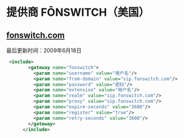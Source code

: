 # 提供商 FŌNSWITCH（美国）

## [fonswitch.com](http://www.fonswitch.com/)

最后更新时间：2009年6月18日

```xml
 <include>
        <gateway name="fonswitch">
          <param name="username" value="用户名"/>
          <param name="from-domain" value="sip.fonswitch.com"/>
          <param name="password" value="密码"/>
          <param name="extension" value="用户名"/>
          <param name="realm" value="sip.fonswitch.com"/>
          <param name="proxy" value="sip.fonswitch.com"/>
          <param name="expire-seconds" value="3600"/>
          <param name="register" value="true"/>
          <param name="retry-seconds" value="3600"/>
        </gateway>
      </include> 
```